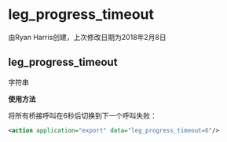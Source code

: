 # leg_progress_timeout 

由Ryan Harris创建，上次修改日期为2018年2月8日

## leg_progress_timeout

字符串

**使用方法**

将所有桥接呼叫在6秒后切换到下一个呼叫失败：

```xml
<action application="export" data="leg_progress_timeout=6"/>
```